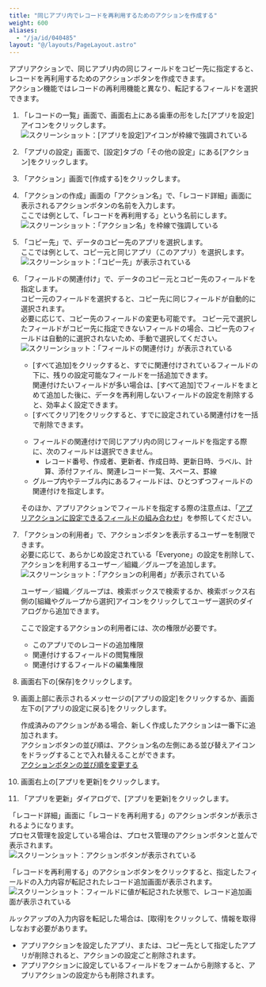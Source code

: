 ```yaml
---
title: "同じアプリ内でレコードを再利用するためのアクションを作成する"
weight: 600
aliases:
  - "/ja/id/040485"
layout: "@/layouts/PageLayout.astro"
---
```




アプリアクションで、同じアプリ内の同じフィールドをコピー先に指定すると、レコードを再利用するためのアクションボタンを作成できます。  
アクション機能ではレコードの再利用機能と異なり、転記するフィールドを選択できます。

1. 「レコードの一覧」画面で、画面右上にある歯車の形をした[アプリを設定]アイコンをクリックします。  
   <Img src="/k/kintone/img/settings_new_icon.png" alt="スクリーンショット：[アプリを設定]アイコンが枠線で強調されている" />

1. 「アプリの設定」画面で、[設定]タブの「その他の設定」にある[アクション]をクリックします。

1. 「アクション」画面で[作成する]をクリックします。

1. 「アクションの作成」画面の「アクション名」で、「レコード詳細」画面に表示されるアクションボタンの名前を入力します。  
  ここでは例として、「レコードを再利用する」という名前にします。  
   <Img src="/k/kintone/img-ja/appaction_duplicate_02.png" alt="スクリーンショット：「アクション名」を枠線で強調している" />

1. 「コピー先」で、データのコピー先のアプリを選択します。  
  ここでは例として、コピー元と同じアプリ（このアプリ）を選択します。  
   <Img src="/k/kintone/img-ja/appaction_duplicate_07.png" alt="スクリーンショット：「コピー先」が表示されている" />

1. 「フィールドの関連付け」で、データのコピー元とコピー先のフィールドを指定します。  
  コピー元のフィールドを選択すると、コピー先に同じフィールドが自動的に選択されます。  
  必要に応じて、コピー先のフィールドの変更も可能です。
  コピー元で選択したフィールドがコピー先に指定できないフィールドの場合、コピー先のフィールドは自動的に選択されないため、手動で選択してください。  
   <Img src="/k/kintone/img-ja/appaction_duplicate_08.png" alt="スクリーンショット：「フィールドの関連付け」が表示されている" />

   * [すべて追加]をクリックすると、すでに関連付けされているフィールドの下に、残りの設定可能なフィールドを一括追加できます。  
   関連付けたいフィールドが多い場合は、[すべて追加]でフィールドをまとめて追加した後に、データを再利用しないフィールドの設定を削除すると、効率よく設定できます。  
   * [すべてクリア]をクリックすると、すでに設定されている関連付けを一括で削除できます。

   <Note>

   * フィールドの関連付けで同じアプリ内の同じフィールドを指定する際に、次のフィールドは選択できません。
     * レコード番号、作成者、更新者、作成日時、更新日時、ラベル、計算、添付ファイル、関連レコード一覧、スペース、罫線
   * グループ内やテーブル内にあるフィールドは、ひとつずつフィールドの関連付けを指定します。

   そのほか、アプリアクションでフィールドを指定する際の注意点は、「[アプリアクションに設定できるフィールドの組み合わせ](/k/ja/id/040486.html)」を参照してください。

   </Note>

1. 「アクションの利用者」で、アクションボタンを表示するユーザーを制限できます。  
  必要に応じて、あらかじめ設定されている「Everyone」の設定を削除して、アクションを利用するユーザー／組織／グループを追加します。  
   <Img src="/k/kintone/img-ja/appaction_duplicate_03.png" alt="スクリーンショット：「アクションの利用者」が表示されている" />

   <Note>

   ユーザー／組織／グループは、検索ボックスで検索するか、検索ボックス右側の[組織やグループから選択]アイコンをクリックしてユーザー選択のダイアログから追加できます。

   </Note>

   <Warning>

   ここで設定するアクションの利用者には、次の権限が必要です。

   * このアプリでのレコードの追加権限
   * 関連付けするフィールドの閲覧権限
   * 関連付けするフィールドの編集権限

   </Warning>

1. 画面右下の[保存]をクリックします。

1. 画面上部に表示されるメッセージの[アプリの設定]をクリックするか、画面左下の[アプリの設定に戻る]をクリックします。

   <Note>

   作成済みのアクションがある場合、新しく作成したアクションは一番下に追加されます。  
   アクションボタンの並び順は、アクション名の左側にある並び替えアイコンをドラッグすることで入れ替えることができます。  
   [アクションボタンの並び順を変更する](/k/ja/id/040799.html)

   </Note>

1. 画面右上の[アプリを更新]をクリックします。

1. 「アプリを更新」ダイアログで、[アプリを更新]をクリックします。  

「レコード詳細」画面に「レコードを再利用する」のアクションボタンが表示されるようになります。  
プロセス管理を設定している場合は、プロセス管理のアクションボタンと並んで表示されます。  
<Img src="/k/kintone/img-ja/appaction_duplicate_05.png" alt="スクリーンショット：アクションボタンが表示されている" />

「レコードを再利用する」のアクションボタンをクリックすると、指定したフィールドの入力内容が転記されたレコード追加画面が表示されます。  
<Img src="/k/kintone/img-ja/appaction_duplicate_06.png" alt="スクリーンショット：フィールドに値が転記された状態で、レコード追加画面が表示されている" />

ルックアップの入力内容を転記した場合は、[取得]をクリックして、情報を取得しなおす必要があります。

<Note>

* アプリアクションを設定したアプリ、または、コピー先として指定したアプリが削除されると、アクションの設定ごと削除されます。
* アプリアクションに設定しているフィールドをフォームから削除すると、アプリアクションの設定からも削除されます。  

</Note>
